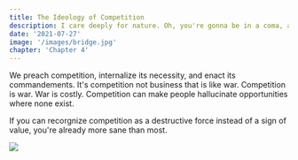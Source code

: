 ```yaml
---
title: The Ideology of Competition 
description: I care deeply for nature. Oh, you're gonna be in a coma, all right. He'll want to use your yacht, and I don't want this thing smelling like fish. Get me a vodka rocks. And a piece of toast. No! I was ashamed to be SEEN with you. I like being with you.
date: '2021-07-27'
image: '/images/bridge.jpg'
chapter: 'Chapter 4'
---
```


We preach competition, internalize its necessity, and enact its commandements. It's competition not business that is like war. Competition is war. War is costly. Competition can make people hallucinate opportunities where none exist. 

If you can recorgnize competition as a destructive force instead of a sign of value, you're already more sane than most. 

<div className="flex flex-col items-center mt-12 mb-12">
<Image src="/zero-to-one/4.ideology-of-competition/1-competition.png" width={600} height={337.5}/>
</div>